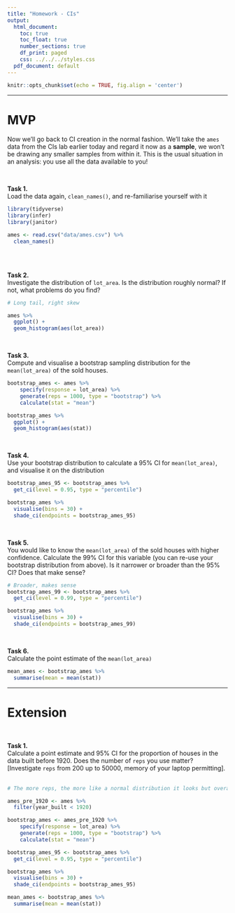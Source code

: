 ```yaml
---
title: "Homework - CIs"
output:
  html_document:
    toc: true
    toc_float: true
    number_sections: true
    df_print: paged
    css: ../../../styles.css
  pdf_document: default
---
```


```r
knitr::opts_chunk$set(echo = TRUE, fig.align = 'center')
```

<hr>

# MVP

Now we'll go back to CI creation in the normal fashion. We'll take the `ames` data from the CIs lab earlier today and regard it now as a **sample**, we won't be drawing any smaller samples from within it. This is the usual situation in an analysis: you use all the data available to you!

<br>

**Task 1.**  
Load the data again, `clean_names()`, and re-familiarise yourself with it

```r
library(tidyverse)
library(infer)
library(janitor)

ames <- read.csv("data/ames.csv") %>%
  clean_names()
                 
```

<br>

**Task 2.**  
Investigate the distribution of `lot_area`. Is the distribution roughly normal? If not, what problems do you find?

```r
# Long tail, right skew

ames %>% 
  ggplot() + 
  geom_histogram(aes(lot_area))
```

<br>

**Task 3.**  
Compute and visualise a bootstrap sampling distribution for the `mean(lot_area)` of the sold houses.

```r
bootstrap_ames <- ames %>%
    specify(response = lot_area) %>%
    generate(reps = 1000, type = "bootstrap") %>%
    calculate(stat = "mean") 

bootstrap_ames %>% 
  ggplot() + 
  geom_histogram(aes(stat))
```


<br>

**Task 4.**  
Use your bootstrap distribution to calculate a $95\%$ CI for `mean(lot_area)`, and visualise it on the distribution

```r
bootstrap_ames_95 <- bootstrap_ames %>% 
  get_ci(level = 0.95, type = "percentile") 

bootstrap_ames %>% 
  visualise(bins = 30) + 
  shade_ci(endpoints = bootstrap_ames_95)
```


<br>

**Task 5.**  
You would like to know the `mean(lot_area)` of the sold houses with higher confidence. Calculate the $99\%$ CI for this variable (you can re-use your bootstrap distribution from above). Is it narrower or broader than the $95\%$ CI? Does that make sense?

```r
# Broader, makes sense
bootstrap_ames_99 <- bootstrap_ames %>% 
  get_ci(level = 0.99, type = "percentile") 

bootstrap_ames %>% 
  visualise(bins = 30) + 
  shade_ci(endpoints = bootstrap_ames_99)
```


<br>

**Task 6.**  
Calculate the point estimate of the `mean(lot_area)`

```r
mean_ames <- bootstrap_ames %>% 
  summarise(mean = mean(stat))
```

<hr>

# Extension

<br>

**Task 1.**  
Calculate a point estimate and $95\%$ CI for the proportion of houses in the data built before 1920.  Does the number of `reps` you use matter? [Investigate `reps` from $200$ up to $50000$, memory of your laptop permitting].
<br><br>


```r
# The more reps, the more like a normal distribution it looks but overall doesn't make any difference

ames_pre_1920 <- ames %>% 
  filter(year_built < 1920)

bootstrap_ames <- ames_pre_1920 %>%
    specify(response = lot_area) %>%
    generate(reps = 1000, type = "bootstrap") %>%
    calculate(stat = "mean") 

bootstrap_ames_95 <- bootstrap_ames %>% 
  get_ci(level = 0.95, type = "percentile") 

bootstrap_ames %>% 
  visualise(bins = 30) + 
  shade_ci(endpoints = bootstrap_ames_95)

mean_ames <- bootstrap_ames %>% 
  summarise(mean = mean(stat))
```